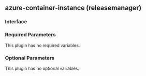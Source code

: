 ## azure-container-instance (releasemanager)

### Interface

### Required Parameters

This plugin has no required variables.

### Optional Parameters

This plugin has no optional variables.
